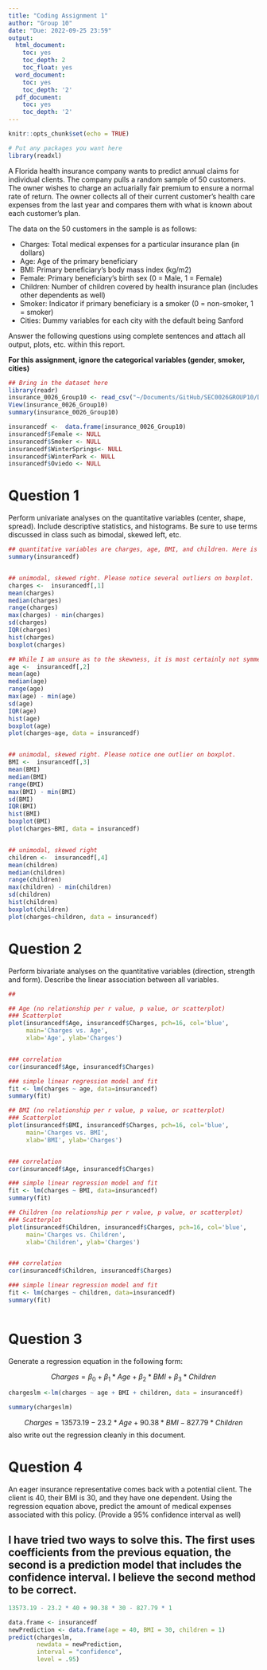 ```yaml
---
title: "Coding Assignment 1"
author: "Group 10"
date: "Due: 2022-09-25 23:59"
output:
  html_document:
    toc: yes
    toc_depth: 2
    toc_float: yes
  word_document:
    toc: yes
    toc_depth: '2'
  pdf_document:
    toc: yes
    toc_depth: '2'
---
```


```r
knitr::opts_chunk$set(echo = TRUE)
```

```r
# Put any packages you want here
library(readxl)

```


A Florida health insurance company wants to predict annual claims for individual clients. The company pulls a random sample of 50 customers. The owner wishes to charge an actuarially fair premium to ensure a normal rate of return. The owner collects all of their current customer’s health care expenses from the last year and compares them with what is known about each customer’s plan. 

The data on the 50 customers in the sample is as follows:

-	Charges: Total medical expenses for a particular insurance plan (in dollars)
-	Age: Age of the primary beneficiary
-	BMI: Primary beneficiary’s body mass index (kg/m2)
-	Female: Primary beneficiary’s birth sex (0 = Male, 1 = Female)
-	Children: Number of children covered by health insurance plan (includes other dependents as well)
-	Smoker: Indicator if primary beneficiary is a smoker (0 = non-smoker, 1 = smoker)
-	Cities: Dummy variables for each city with the default being Sanford

Answer the following questions using complete sentences and attach all output, plots, etc. within this report.


**For this assignment, ignore the categorical variables (gender, smoker, cities)**

```r
## Bring in the dataset here
library(readr)
insurance_0026_Group10 <- read_csv("~/Documents/GitHub/SEC0026GROUP10/Data/insurance_0026_Group10.csv")
View(insurance_0026_Group10)
summary(insurance_0026_Group10)

insurancedf <-  data.frame(insurance_0026_Group10)
insurancedf$Female <- NULL
insurancedf$Smoker <- NULL
insurancedf$WinterSprings<- NULL
insurancedf$WinterPark <- NULL
insurancedf$Oviedo <- NULL
```



# Question 1

Perform univariate analyses on the quantitative variables (center, shape, spread). Include descriptive statistics, and histograms. Be sure to use terms discussed in class such as bimodal, skewed left, etc.

```r
## quantitative variables are charges, age, BMI, and children. Here is mean, median, range, and standard deviation
summary(insurancedf)


## unimodal, skewed right. Please notice several outliers on boxplot.
charges <-  insurancedf[,1]
mean(charges)
median(charges)
range(charges)
max(charges) - min(charges)
sd(charges)
IQR(charges)
hist(charges)
boxplot(charges)

## While I am unsure as to the skewness, it is most certainly not symmetrical. And while the one true mode is 59, this distrubution would be considered multimodal 
age <-  insurancedf[,2]
mean(age)
median(age)
range(age)
max(age) - min(age)
sd(age)
IQR(age)
hist(age)
boxplot(age)
plot(charges~age, data = insurancedf)


## unimodal, skewed right. Please notice one outlier on boxplot. 
BMI <-  insurancedf[,3]
mean(BMI)
median(BMI)
range(BMI)
max(BMI) - min(BMI)
sd(BMI)
IQR(BMI)
hist(BMI)
boxplot(BMI)
plot(charges~BMI, data = insurancedf)


## unimodal, skewed right
children <-  insurancedf[,4]
mean(children)
median(children)
range(children)
max(children) - min(children)
sd(children)
hist(children)
boxplot(children)
plot(charges~children, data = insurancedf)


```

# Question 2

Perform bivariate analyses on the quantitative variables (direction, strength and form). Describe the linear association between all variables. 

```r
##  

## Age (no relationship per r value, p value, or scatterplot)
### Scatterplot
plot(insurancedf$Age, insurancedf$Charges, pch=16, col='blue',
     main='Charges vs. Age',
     xlab='Age', ylab='Charges')


### correlation
cor(insurancedf$Age, insurancedf$Charges)

### simple linear regression model and fit
fit <- lm(charges ~ age, data=insurancedf)
summary(fit)

## BMI (no relationship per r value, p value, or scatterplot)
### Scatterplot
plot(insurancedf$BMI, insurancedf$Charges, pch=16, col='blue',
     main='Charges vs. BMI',
     xlab='BMI', ylab='Charges')


### correlation
cor(insurancedf$Age, insurancedf$Charges)

### simple linear regression model and fit
fit <- lm(charges ~ BMI, data=insurancedf)
summary(fit)

## Children (no relationship per r value, p value, or scatterplot)
### Scatterplot
plot(insurancedf$Children, insurancedf$Charges, pch=16, col='blue',
     main='Charges vs. Children',
     xlab='Children', ylab='Charges')


### correlation
cor(insurancedf$Children, insurancedf$Charges)

### simple linear regression model and fit
fit <- lm(charges ~ children, data=insurancedf)
summary(fit)



```

# Question 3

Generate a regression equation in the following form:

$$Charges = \beta_{0}+\beta_{1}*Age+\beta_{2}*BMI+\beta_{3}*Children$$

```r
chargeslm <-lm(charges ~ age + BMI + children, data = insurancedf)

summary(chargeslm)


```

$$Charges = 13573.19 - 23.2*Age +90.38*BMI - 827.79*Children$$
also write out the regression cleanly in this document.

# Question 4

An eager insurance representative comes back with a potential client. The client is 40, their BMI is 30, and they have one dependent. Using the regression equation above, predict the amount of medical expenses associated with this policy. (Provide a 95% confidence interval as well)

## I have tried two ways to solve this. The first uses coefficients from the previous equation, the second is a prediction model that includes the confidence interval. I believe the second method to be correct. 
```r
13573.19 - 23.2 * 40 + 90.38 * 30 - 827.79 * 1
```

```r
data.frame <- insurancedf
newPrediction <- data.frame(age = 40, BMI = 30, children = 1)
predict(chargeslm,
        newdata = newPrediction,
        interval = "confidence",
        level = .95)
```